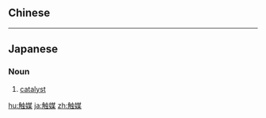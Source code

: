 {{also|觸媒}}
==Chinese==
{{zh-see|觸媒}}

----

==Japanese==
{{ja-kanjitab|しょく|ばい|yomi=o}}

===Noun===
{{ja-noun|しょくばい|kyu=觸媒}}

# [[catalyst]]

[[hu:触媒]]
[[ja:触媒]]
[[zh:触媒]]